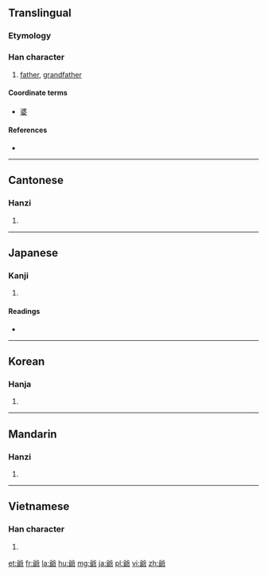 {{also|爷}}
==Translingual==

===Etymology===
{{Han compound|父|耶|t1=fathers|c1=s|c2=p|ls=psc}}

===Han character===
{{Han char|rn=88|rad=父|as=09|sn=13|four=8012<sub>7</sub>|canj=金大尸十中 (CKSJL)}}

# [[father]], [[grandfather]]

====Coordinate terms====
* [[婆]]

====References====
* {{Han ref|kx=0690.110|dkj=19734|dj=1103.100|hdz=32040.070|uh=723A|ud=29242|bh=B7DD|bd=47069}}

----

==Cantonese==

===Hanzi===
{{yue-hanzi|jyut=je4|y=ye4|sim=爷}}

# {{defn|lang=yue|sort=父09}}

----

==Japanese==

===Kanji===
{{ja-kanji|grade=|rs=父09}}

# {{defn|lang=ja|sort=父09}}

====Readings====
* {{ja-readings|on=[[や]] (ya)|kun=[[ちち]] (chichi), [[じじ]] (jiji), [[おやじ]] (oyaji)}}

----

==Korean==

===Hanja===
{{ko-hanja|hangeul=[[야]]|eumhun=아비|rv=ya|mr=ya|y=ya}}

# {{defn|lang=ko|sort=父09}}

----

==Mandarin==

===Hanzi===
{{cmn-hanzi|sim=爷|pin=[[yé]] ([[ye2]])|wg=yeh<sup>2</sup>}}

# {{defn|lang=cmn|sort=父09}}

----

==Vietnamese==

===Han character===
{{vi-hantu|[[gia]]|rs=父09}}

# {{han tu form of|gia|sort=父09}}

[[et:爺]]
[[fr:爺]]
[[la:爺]]
[[hu:爺]]
[[mg:爺]]
[[ja:爺]]
[[pl:爺]]
[[vi:爺]]
[[zh:爺]]